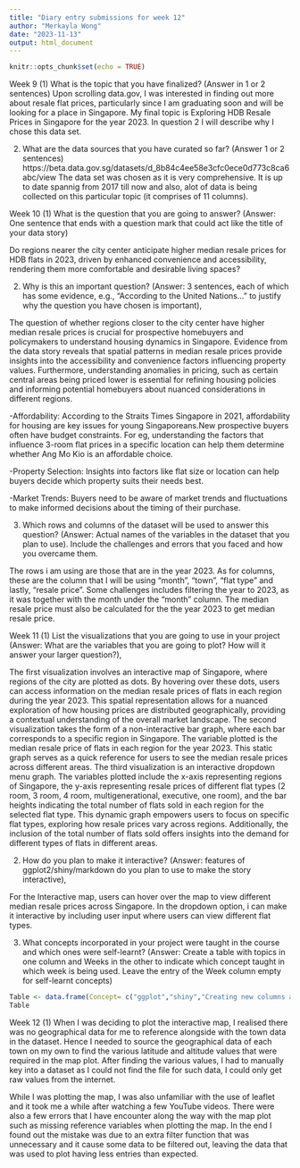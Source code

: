 ```yaml
---
title: "Diary entry submissions for week 12"
author: "Merkayla Wong"
date: "2023-11-13"
output: html_document
---
```


```r
knitr::opts_chunk$set(echo = TRUE)
```

Week 9 
(1) What is the topic that you have finalized? (Answer in 1 or 2 sentences)
Upon scrolling data.gov, I was interested in finding out more about resale flat prices, particularly since I am graduating soon and will be looking for a place in Singapore. My final topic is Exploring HDB Resale Prices in Singapore for the year 2023. In question 2 I will describe why I chose this data set.


(2) What are the data sources that you have curated so far? (Answer 1 or 2 sentences)
https://beta.data.gov.sg/datasets/d_8b84c4ee58e3cfc0ece0d773c8ca6abc/view 
The data set was chosen as it is very comprehensive.  It is up to date spannig from 2017 till now and also, alot of data is being collected on this particular topic (it comprises of 11 columns).


Week 10
(1) What is the question that you are going to answer? (Answer: One sentence that ends with a question mark that could act like the title of your data story)

Do regions nearer the city center anticipate higher median resale prices for HDB flats in 2023, driven by enhanced convenience and accessibility, rendering them more comfortable and desirable living spaces?


(2) Why is this an important question? (Answer: 3 sentences, each of which has some evidence, e.g., “According to the United Nations...” to justify why the question you have chosen is important),

The question of whether regions closer to the city center have higher median resale prices is crucial for prospective homebuyers and policymakers to understand housing dynamics in Singapore. Evidence from the data story reveals that spatial patterns in median resale prices provide insights into the accessibility and convenience factors influencing property values. Furthermore, understanding anomalies in pricing, such as certain central areas being priced lower is essential for refining housing policies and informing potential homebuyers about nuanced considerations in different regions.

-Affordability: According to the Straits Times Singapore in 2021, affordability for housing are key issues for young Singaporeans.New prospective buyers often have budget constraints. For eg, understanding the factors that influence 3-room flat prices in a specific location can help them determine whether Ang Mo Kio is an affordable choice.


-Property Selection: Insights into factors like flat size or location can help buyers decide which property suits their needs best.


-Market Trends: Buyers need to be aware of market trends and fluctuations to make informed decisions about the timing of their purchase.


(3) Which rows and columns of the dataset will be used to answer this question? (Answer: Actual names of the variables in the dataset that you plan to use).
Include the challenges and errors that you faced and how you overcame them.

The rows i am using are those that are in the year 2023.
As for columns, these are the column that I will be using “month”, “town”, “flat type” and lastly, “resale price”. Some challenges includes filtering the year to 2023, as it was together with the month under the “month” column. The median resale price must also be calculated for the the year 2023 to get median resale price.


Week 11
(1) List the visualizations that you are going to use in your project (Answer: What are the variables that you are going to plot? How will it answer your larger question?),

The first visualization involves an interactive map of Singapore, where regions of the city are plotted as dots. By hovering over these dots, users can access information on the median resale prices of flats in each region during the year 2023. This spatial representation allows for a nuanced exploration of how housing prices are distributed geographically, providing a contextual understanding of the overall market landscape.
The second visualization takes the form of a non-interactive bar graph, where each bar corresponds to a specific region in Singapore. The variable plotted is the median resale price of flats in each region for the year 2023. This static graph serves as a quick reference for users to see the median resale prices across different areas. 
The third visualization is an interactive dropdown menu graph. The variables plotted include the x-axis representing regions of Singapore, the y-axis representing resale prices of different flat types (2 room, 3 room, 4 room, multigenerational, executive, one room), and the bar heights indicating the total number of flats sold in each region for the selected flat type. This dynamic graph empowers users to focus on specific flat types, exploring how resale prices vary across regions. Additionally, the inclusion of the total number of flats sold offers insights into the demand for different types of flats in different areas.

(2) How do you plan to make it interactive? (Answer: features of ggplot2/shiny/markdown do you plan to use to make the story interactive),

For the Interactive map, users can hover over the map to view different median resale prices across Singapore.
In the dropdown option, i can make it interactive by including user input where users can view different flat types.

(3) What concepts incorporated in your project were taught in the course and which ones were self-learnt? (Answer: Create a table with topics in one column and Weeks in the other to indicate which concept taught in which week is being used. Leave the entry of the Week column empty for self-learnt concepts)

```r
Table <- data.frame(Concept= c("ggplot","shiny","Creating new columns and extracting data","ggplot2 visualising data", "Integration shiny into quarto","Choosing what are the suitable graphs for the data presented","Self learnt leaflet by watching YouTube and searching online for examples","Learnt to troubleshoot when upload to GitHub") , Weeks =c("Week 2","Week 2","Week 4","Week 7","Week 8","Week 10","NA","NA"))
Table
```

Week 12
(1) When I was deciding to plot the interactive map, I realised there was no geographical data for me to reference alongside with the town data in the dataset. Hence I needed to source the geographical data of each town on my own to find the various latitude and altitude values that were required in the map plot. After finding the various values, I had to manually key into a dataset as I could not find the file for such data, I could only get raw values from the internet. 

While I was plotting the map, I was also unfamiliar with the use of leaflet and it took me a while after watching a few YouTube videos. There were also a few errors that I have encounter along the way with the map plot such as missing reference variables when plotting the map. In the end I found out the mistake was due to an extra filter function that was unnecessary and it cause some data to be filtered out, leaving the data that was used to plot having less entries than expected.






